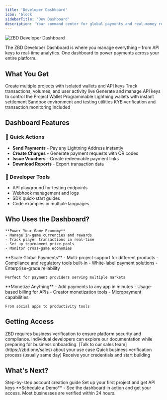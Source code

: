 ```yaml
---
title: 'Developer Dashboard'
icon: 'block'
sidebarTitle: 'Dev Dashboard'
description: 'Your command center for global payments and real-money rewards'
---
```


<Frame caption="ZBD Developer Dashboard">
  <img src="/img/v2/devdash/devdash1.png" alt="ZBD Developer Dashboard" />
</Frame>

The ZBD Developer Dashboard is where you manage everything – from API keys to real-time analytics. One dashboard to power payments across your entire platform.

## What You Get

<CardGroup cols={2}>
  <Card title="Project Management" icon="folder">
    Create multiple projects with isolated wallets and API keys
  </Card>
  <Card title="Real-time Analytics" icon="chart-line">
    Track transactions, volumes, and user activity live
  </Card>
  <Card title="API Key Control" icon="key">
    Generate and manage API keys to control the Project Wallet
  </Card>
  <Card title="Wallet Management" icon="wallet">
    Programmable Lightning wallets with instant settlement
  </Card>
  <Card title="Testing Tools" icon="flask">
    Sandbox environment and testing utilities
  </Card>
  <Card title="Compliance Built-in" icon="shield-check">
    KYB verification and transaction monitoring included
  </Card>
</CardGroup>

## Dashboard Features

### 🚀 Quick Actions
- **Send Payments** - Pay any Lightning Address instantly
- **Create Charges** - Generate payment requests with QR codes
- **Issue Vouchers** - Create redeemable payment links
- **Download Reports** - Export transaction data

### 🔧 Developer Tools
- API playground for testing endpoints
- Webhook management and logs
- SDK quick-start guides
- Code examples in multiple languages

## Who Uses the Dashboard?

<Tabs>
  <Tab title="Game Studios">

    **Power Your Game Economy**
    - Manage in-game currencies and rewards
    - Track player transactions in real-time
    - Set up tournament prize pools
    - Monitor cross-game economies
    
  </Tab>
  <Tab title="Fintech Companies">
    **Scale Global Payments**
    - Multi-project support for different products
    - Compliance and regulatory tools built-in
    - White-label payment solutions
    - Enterprise-grade reliability
    
    Perfect for payment providers serving multiple markets
  </Tab>
  <Tab title="App Developers">
    **Monetize Anything**
    - Add payments to any app in minutes
    - Usage-based billing for APIs
    - Creator monetization tools
    - Micropayment capabilities
    
    From social apps to productivity tools
  </Tab>
</Tabs>

## Getting Access

<Warning>
  ZBD requires business verification to ensure platform security and compliance. Individual developers can explore our documentation while preparing for business onboarding.
</Warning>

<Steps>
  <Step title="Schedule a Call">
    [Talk to our sales team](https://zbd.one/sales) about your use case
  </Step>
  <Step title="Complete KYB">
    Quick business verification process (usually same day)
  </Step>
  <Step title="Get Dashboard Access">
    Receive your credentials and start building
  </Step>
</Steps>

## What's Next?

<CardGroup cols={2}>
  <Card title="Create Your Account" icon="user-plus" href="/get-started/create-account">
    Step-by-step account creation guide
  </Card>
  <Card title="First Project" icon="rocket" href="/get-started/create-project">
    Set up your first project and get API keys
  </Card>
</CardGroup>

<Card title="Ready to Get Started?" icon="calendar" href="https://zbd.one/sales">
  **Schedule a Demo** - See the dashboard in action and get your access. Most businesses are verified within 24 hours.
</Card>